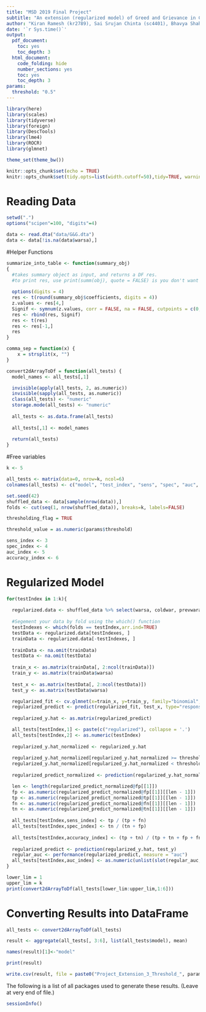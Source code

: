 ```yaml
---
title: "MSD 2019 Final Project"
subtitle: "An extension (regularized model) of Greed and Grievance in Civil War by Paul Collier and Anke Hoeffler, 2000"
author: "Kiran Ramesh (kr2789), Sai Srujan Chinta (sc4401), Bhavya Shahi (bs3118)"
date: '`r Sys.time()`'
output:
  pdf_document:
    toc: yes
    toc_depth: 3
  html_document:
    code_folding: hide
    number_sections: yes
    toc: yes
    toc_depth: 3
params:
  threshold: "0.5"
---
```


```r
library(here)
library(scales)
library(tidyverse)
library(foreign)
library(DescTools)
library(lme4)
library(ROCR)
library(glmnet)

theme_set(theme_bw())

knitr::opts_chunk$set(echo = TRUE)
knitr::opts_chunk$set(tidy.opts=list(width.cutoff=50),tidy=TRUE, warning = FALSE)
```

# Reading Data

```r

setwd(".")
options("scipen"=100, "digits"=4)

data <- read.dta("data/G&G.dta")
data <- data[!is.na(data$warsa),]

```

#Helper Functions
```r
summarize_into_table <- function(summary_obj)
{
  #takes summary object as input, and returns a DF res. 
  #to print res, use print(summ(obj), quote = FALSE) is you don't want quotes
  
  options(digits = 4)
  res <- t(round(summary_obj$coefficients, digits = 4))
  z.values <- res[4,]
  Signif <- symnum(z.values, corr = FALSE, na = FALSE, cutpoints = c(0, 0.01, 0.05, 0.1, 1), symbols = c("***", "**", "*", ""))
  res <- rbind(res, Signif)
  res <- t(res)
  res <- res[-1,]
  res
}

comma_sep = function(x) {
    x = strsplit(x, "")
}

convert2dArrayToDf = function(all_tests) {
  model_names <- all_tests[,1]

  invisible(apply(all_tests, 2, as.numeric))
  invisible(sapply(all_tests, as.numeric))
  class(all_tests) <- "numeric"
  storage.mode(all_tests) <- "numeric"
  
  all_tests <- as.data.frame(all_tests)
  
  all_tests[,1] <- model_names
  
  return(all_tests)
}
```

#Free variables

```r

k <- 5

all_tests <- matrix(data=0, nrow=k, ncol=6)
colnames(all_tests) <- c("model", "test_index", "sens", "spec", "auc", "accuracy")

set.seed(42)
shuffled_data <- data[sample(nrow(data)),]
folds <- cut(seq(1, nrow(shuffled_data)), breaks=k, labels=FALSE)

thresholding_flag = TRUE

threshold_value = as.numeric(params$threshold)

sens_index <- 3
spec_index <- 4
auc_index <- 5
accuracy_index <- 6

```

# Regularized Model

```r

for(testIndex in 1:k){
  
  regularized.data <- shuffled_data %>% select(warsa, coldwar, prevwara, peace, elfo, rf, frac, geogia, mount, lnpop, sxp, sxp2, dem, ygini, lgini, lngdp_, gy1, secm, diaspeaa, difdpeaa, diahpeaa, pol16, oilsxp, oilsxp2, etdo4590)
  
  #Segement your data by fold using the which() function 
  testIndexes <- which(folds == testIndex,arr.ind=TRUE)
  testData <- regularized.data[testIndexes, ]
  trainData <- regularized.data[-testIndexes, ]
  
  trainData <- na.omit(trainData)
  testData <- na.omit(testData)
  
  train_x <- as.matrix(trainData[, 2:ncol(trainData)])
  train_y <- as.matrix(trainData$warsa)
  
  test_x <- as.matrix(testData[, 2:ncol(testData)])
  test_y <- as.matrix(testData$warsa)

  regularized_fit <- cv.glmnet(x=train_x, y=train_y, family="binomial", type.measure="auc")
  regularized_predict <- predict(regularized_fit, test_x, type="response", s="lambda.min")
  
  regularized_y.hat <- as.matrix(regularized_predict)

  all_tests[testIndex,1] <- paste(c("regularized"), collapse = '.')
  all_tests[testIndex,2] <- as.numeric(testIndex)
  
  regularized_y.hat_normalized <- regularized_y.hat
    
  regularized_y.hat_normalized[regularized_y.hat_normalized >= threshold_value] <- 1
  regularized_y.hat_normalized[regularized_y.hat_normalized < threshold_value] <- 0
  
  regularized_predict_normalized <- prediction(regularized_y.hat_normalized, test_y)

  len <- length(regularized_predict_normalized@fp[[1]])
  fp <- as.numeric(regularized_predict_normalized@fp[[1]][[len - 1]])
  tp <- as.numeric(regularized_predict_normalized@tp[[1]][[len - 1]])
  fn <- as.numeric(regularized_predict_normalized@fn[[1]][[len - 1]])
  tn <- as.numeric(regularized_predict_normalized@tn[[1]][[len - 1]])
  
  all_tests[testIndex,sens_index] <- tp / (tp + fn)
  all_tests[testIndex,spec_index] <- tn / (tn + fp)
  
  all_tests[testIndex,accuracy_index] <- (tp + tn) / (tp + tn + fp + fn)
  
  regularized_predict <- prediction(regularized_y.hat, test_y)
  regular_auc <- performance(regularized_predict, measure = "auc")
  all_tests[testIndex,auc_index] <- as.numeric(unlist(slot(regular_auc,"y.values")))
}

lower_lim = 1
upper_lim = k
print(convert2dArrayToDf(all_tests[lower_lim:upper_lim,1:6]))
```

# Converting Results into DataFrame

```r
all_tests <- convert2dArrayToDf(all_tests)

result <- aggregate(all_tests[, 3:6], list(all_tests$model), mean)

names(result)[1]<-"model"

print(result)

write.csv(result, file = paste0("Project_Extension_3_Threshold_", params$threshold, ".csv"))
```

The following is a list of all packages used to generate these results. (Leave at very end of file.)

```r
sessionInfo()
```